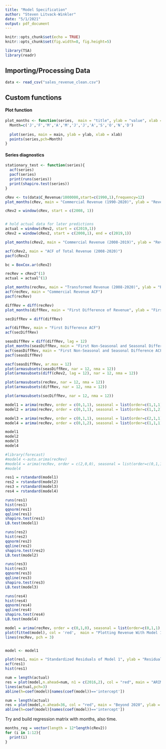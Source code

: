 ```yaml
---
title: "Model Specification"
author: "Steven Litvack-Winkler"
date: "5/1/2021"
output: pdf_document
---
```


```r
knitr::opts_chunk$set(echo = TRUE)
knitr::opts_chunk$set(fig.width=8, fig.height=5) 

library(TSA)
library(readr)
```

## Importing/Processing Data

```r
data <- read_csv("sales_revenue_clean.csv")
```
## Custom functions

#### Plot function
```r
plot_months <- function(series,  main = "title", ylab = "value", xlab = "Time") {
  Month=c('J','F','M','A','M','J','J','A','S','O','N','D')
  
  plot(series, main = main, ylab = ylab, xlab = xlab)
  points(series,pch=Month)
}
```

#### Series diagnostics
```r
stationary_test <- function(series){
  acf(series)
  pacf(series)
  print(runs(series))
  print(shapiro.test(series))
}
```

```r
cRev <- ts(data$C_Revenue/1000000,start=c(1990,1),frequency=12)
plot_months(cRev, main = "Commercial Revenue (1990-2020)", ylab = "Revenue (Millions)", xlab = "Year")
```

```r
cRev2 = window(cRev, start = c(2008, 1))


# hold actual data for later predictions
actual = window(cRev2, start = c(2019,1))
cRev2 = window(cRev2, start = c(2008,1), end = c(2019,1))

plot_months(cRev2, main = "Commercial Revenue (2008-2019)", ylab = "Revenue (Millions)", xlab = "Year")


```

```r
acf(cRev2, main = "ACF of Total Revenue (2008-2020)")
pacf(cRev2)

```


```r
bc = BoxCox.ar(cRev2)
```


```r
recRev = cRev2^(1)
actual = actual^(1)

plot_months(recRev, main = "Transformed Revenue (2008-2020)", ylab = "Revenue", xlab = "Year")
acf(recRev, main = "Commercial Revenue ACF")
pacf(recRev)

```



```r
diffRev = diff(recRev)
plot_months(diffRev, main = "First Difference of Revenue", ylab = "First Difference of Revenue", xlab = "Year")

secDiffRev = diff(diffRev)

acf(diffRev, main = "First Difference ACF")
acf(secDiffRev)
```


```r
seasDiffRev = diff(diffRev, lag = 12)
plot_months(seasDiffRev, main = "First Non-Seasonal and Seasonal Difference of Revenue", ylab = "First Non-Seasonal and Seasonal Difference", xlab = "Year")
acf(seasDiffRev, main = "First Non-Seasonal and Seasonal Difference ACF")
pacf(seasDiffRev)
```


```r
eacf(seasDiffRev, ar.max = 12)
plot(armasubsets(seasDiffRev, nar = 12, nma = 12))
plot(armasubsets(diff(cRev2, lag = 12), nar = 12, nma = 12))

plot(armasubsets(recRev, nar = 12, nma = 12))
plot(armasubsets(diffRev, nar = 12, nma = 12))

plot(armasubsets(secDiffRev, nar = 12, nma = 12))
```


```r
model1 = arima(recRev, order = c(0,1,1), seasonal = list(order=c(1,1,1),period= 12))
model2 = arima(recRev, order = c(0,1,1), seasonal = list(order=c(1,1,2),period= 12))

model3 = arima(recRev, order = c(0,1,1), seasonal = list(order=c(2,1,1),period= 12))
model4 = arima(recRev, order = c(0,1,2), seasonal = list(order=c(1,1,1),period= 12))

```


```r
model1
model2
model3
model4
```



```r
#library(forecast)
#model4 <-auto.arima(recRev)
#model4 = arima(recRev, order = c(2,0,0), seasonal = list(order=c(0,1,1),period= 12))
#model4
```


```r
res1 = rstandard(model1) 
res2 = rstandard(model2)
res3 = rstandard(model3)
res4 = rstandard(model4)
```



```r
runs(res1)
hist(res1)
qqnorm(res1)
qqline(res1)
shapiro.test(res1)
LB.test(model1)
```

```r
runs(res2)
hist(res2)
qqnorm(res2)
qqline(res2)
shapiro.test(res2)
LB.test(model2)
```


```r
runs(res3)
hist(res3)
qqnorm(res3)
qqline(res3)
shapiro.test(res3)
LB.test(model3)
```
```r
runs(res4)
hist(res4)
qqnorm(res4)
qqline(res4)
shapiro.test(res4)
LB.test(model4)
```


```r

model = arima(recRev, order = c(0,1,0), seasonal = list(order=c(0,1,1),period= 12))
plot(fitted(model), col = 'red',  main = "Plotting Revenue With Model 1", ylab = "Revenue", xlab = "Years")
lines(recRev, pch = 3)


model <- model1

plot(res1, main = "Standardized Residuals of Model 1", ylab = "Residuals")
acf(res1)
hist(res1)
```

```r
num = length(actual)
res = plot(model,n.ahead=num, n1 = c(2016,2), col = "red", main = "ARIMA(0,1,1)x(1,1,1)_12 Forecast", ylab ="Revenue", xlab = "Year")
lines(actual,pch=3) 
abline(h=coef(model)[names(coef(model))=='intercept'])
```

```r
num = length(actual)
res = plot(model,n.ahead=36, col = "red", main = "Beyond 2020", ylab = "Revenue", xlab = "Year")
abline(h=coef(model)[names(coef(model))=='intercept'])
```

Try and build regression matrix with months, also time.
```r
months_reg = vector(length = 12*length(cRev2))
for (i in 1:12){
  print(i)
}
```



